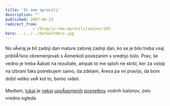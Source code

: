 ```yaml
---
title: 'In smo opravili'
description: ""
published: 2007-06-23
redirect_from: 
            - /blog/in-smo-opravili/swizec/183
hero: ../../../defaultHero.jpg
---
```

No vÄeraj je bil zadnji dan mature zatorej zadnji dan, ko se je bilo treba vsaj pribliÅ¾no obremenjevati s Äimerkoli povezanim s srednjo šolo. Prav, še vedno je treba Äakati na rezultate, ampak to me sploh ne skrbi, ker za vstop na izbrani faks potrebujem samo, da zdelam, Äreva pa mi pravijo, da bom dobil veliko veÄ kot to, bomo videli.

Medtem, [tukaj](http://uk.youtube.com/watch?v=XngQJzAmVm8) je [nekaj](http://uk.youtube.com/watch?v=4luRhIxvAX8) [upoÄasnjenih](http://uk.youtube.com/watch?v=WWjRzy-pTsE) [posnetkov](http://uk.youtube.com/watch?v=66qZq_8eP20) vodnih balonov, zelo vredno ogleda.

